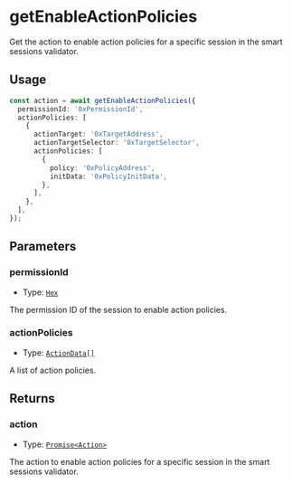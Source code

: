 # getEnableActionPolicies

Get the action to enable action policies for a specific session in the smart sessions validator.

## Usage

```typescript copy
const action = await getEnableActionPolicies({
  permissionId: '0xPermissionId',
  actionPolicies: [
    {
      actionTarget: '0xTargetAddress',
      actionTargetSelector: '0xTargetSelector',
      actionPolicies: [
        {
          policy: '0xPolicyAddress',
          initData: '0xPolicyInitData',
        },
      ],
    },
  ],
});
```

## Parameters

### permissionId

- Type: [`Hex`](https://viem.sh/docs/glossary/types#hex)

The permission ID of the session to enable action policies.

### actionPolicies

- Type: [`ActionData[]`](/module-sdk/glossary/types#actiondata)

A list of action policies.

## Returns

### action

- Type: [`Promise<Action>`](/module-sdk/glossary/types#action)

The action to enable action policies for a specific session in the smart sessions validator.
